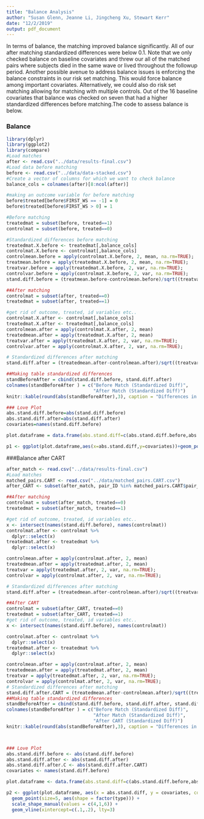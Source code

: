 ```yaml
---
title: "Balance Analysis"
author: "Susan Glenn, Jeanne Li, Jingcheng Xu, Stewart Kerr"
date: "12/2/2019"
output: pdf_document
---
```


In terms of balance, the matching improved balance significantly. All of our after matching standardized differences were below 0.1. Note that we only checked balance on baseline covariates and threw our all of the matched pairs where subjects died in the same wave or lived throughout the followup period. Another possible avenue to address balance issues is enforcing the balance constraints in our risk set matching. This would force balance among important covariates. Alternatively, we could also do risk set matching allowing for matching with multiple controls. Out of the 16 baseline covariates that balance was checked on seven that had a higher standardized differences before matching.The code to assess balance is below.

### Balance
```r
library(dplyr)
library(ggplot2)
library(compare)
#Load matches
after <- read.csv("../data/results-final.csv")
#Load data before matching
before <- read.csv("../data/data-stacked.csv")
#Create a vector of columns for which we want to check balance
balance_cols = colnames(after)[8:ncol(after)]

#making an outcome variable for before matching
before$treated[before$FIRST_WS == -1] = 0
before$treated[before$FIRST_WS > 0] = 1

#Before matching
treatedmat = subset(before, treated==1)
controlmat = subset(before, treated==0)

#Standardized differences before matching
treatedmat.X.before <- treatedmat[,balance_cols]
controlmat.X.before <- controlmat[,balance_cols]
controlmean.before = apply(controlmat.X.before, 2, mean, na.rm=TRUE);
treatmean.before = apply(treatedmat.X.before, 2, mean, na.rm=TRUE);
treatvar.before = apply(treatedmat.X.before, 2, var, na.rm=TRUE);
controlvar.before = apply(controlmat.X.before, 2, var, na.rm=TRUE);
stand.diff.before = (treatmean.before-controlmean.before)/sqrt((treatvar.before+controlvar.before)/2)

##After matching
controlmat = subset(after, treated==0)
treatedmat = subset(after, treated==1)

#get rid of outcome, treated, id variables etc..
controlmat.X.after <- controlmat[,balance_cols]
treatedmat.X.after <- treatedmat[,balance_cols]
controlmean.after = apply(controlmat.X.after, 2, mean)
treatedmean.after = apply(treatedmat.X.after, 2, mean)
treatvar.after = apply(treatedmat.X.after, 2, var, na.rm=TRUE);
controlvar.after = apply(controlmat.X.after, 2, var, na.rm=TRUE);

# Standardized differences after matching
stand.diff.after = (treatedmean.after-controlmean.after)/sqrt((treatvar.after+controlvar.after)/2);

##Making table standardized differences
standBeforeAfter = cbind(stand.diff.before, stand.diff.after)
colnames(standBeforeAfter ) = c("Before Match (Standardized Diff)",
                                "After Match (Standardized Diff)")
knitr::kable(round(abs(standBeforeAfter),3), caption = "Differences in Covariates (Before and After)") 

### Love Plot
abs.stand.diff.before=abs(stand.diff.before)
abs.stand.diff.after=abs(stand.diff.after)
covariates=names(stand.diff.before)

plot.dataframe = data.frame(abs.stand.diff=c(abs.stand.diff.before,abs.stand.diff.after), covariates=rep(covariates,2), type=c(rep("Before",length(covariates)), rep("After",length(covariates))))

p1 <- ggplot(plot.dataframe,aes(x=abs.stand.diff,y=covariates))+geom_point(size=5,aes(shape=factor(type)))+scale_shape_manual(values=c(4,1))+geom_vline(xintercept=c(.1,.2),lty=2)
```


###Balance after CART
```r
after_match <- read.csv("../data/results-final.csv")
#Load matches
matched_pairs.CART <- read.csv("../data/matched_pairs.CART.csv")
after_CART <- subset(after_match, pair_ID %in% matched_pairs.CART$pair_ID)

##After matching
controlmat = subset(after_match, treated==0)
treatedmat = subset(after_match, treated==1)

#get rid of outcome, treated, id variables etc..
x <- intersect(names(stand.diff.before), names(controlmat))
controlmat.after <- controlmat %>%
  dplyr::select(x)
treatedmat.after <- treatedmat %>%
  dplyr::select(x)

controlmean.after = apply(controlmat.after, 2, mean)
treatedmean.after = apply(treatedmat.after, 2, mean)
treatvar = apply(treatedmat.after, 2, var, na.rm=TRUE);
controlvar = apply(controlmat.after, 2, var, na.rm=TRUE);

# Standardized differences after matching
stand.diff.after = (treatedmean.after-controlmean.after)/sqrt((treatvar+controlvar)/2);

##After CART
controlmat = subset(after_CART, treated==0)
treatedmat = subset(after_CART, treated==1)
#get rid of outcome, treated, id variables etc..
x <- intersect(names(stand.diff.before), names(controlmat))

controlmat.after <- controlmat %>%
  dplyr::select(x)
treatedmat.after <- treatedmat %>%
  dplyr::select(x)

controlmean.after = apply(controlmat.after, 2, mean)
treatedmean.after = apply(treatedmat.after, 2, mean)
treatvar = apply(treatedmat.after, 2, var, na.rm=TRUE);
controlvar = apply(controlmat.after, 2, var, na.rm=TRUE);
# Standardized differences after matching
stand.diff.after.CART = (treatedmean.after-controlmean.after)/sqrt((treatvar+controlvar)/2);
##Making table standardized differences
standBeforeAfter = cbind(stand.diff.before, stand.diff.after, stand.diff.after.CART)
colnames(standBeforeAfter ) = c("Before Match (Standardized Diff)",
                                "After Match (Standardized Diff)",
                                "After CART (Standardized Diff)")
knitr::kable(round(abs(standBeforeAfter),3), caption = "Differences in Covariates (Before and After)") 



### Love Plot
abs.stand.diff.before <- abs(stand.diff.before)
abs.stand.diff.after <- abs(stand.diff.after)
abs.stand.diff.after.C <- abs(stand.diff.after.CART)
covariates <- names(stand.diff.before)

plot.dataframe <- data.frame(abs.stand.diff=c(abs.stand.diff.before,abs.stand.diff.after,abs.stand.diff.after.C), covariates=rep(covariates,3), type = c(rep("Before",length(covariates)), rep("After Matching",length(covariates)), rep("After CART",length(covariates))))

p2 <- ggplot(plot.dataframe, aes(x = abs.stand.diff, y = covariates, color=type)) + 
  geom_point(size=5, aes(shape = factor(type))) +
  scale_shape_manual(values = c(4,1,6)) + 
  geom_vline(xintercept=c(.1,.2), lty=3)
```